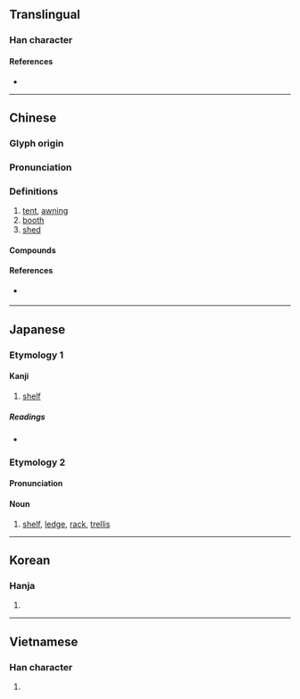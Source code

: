 {{character info/new}}
==Translingual==

===Han character===
{{Han char|rn=75|rad=木|as=08|sn=12|four=47920|canj=DBB|ids=⿰木朋}}

====References====
* {{Han ref|kx=0533.020|dkj=14941|dj=0921.030|hdz=21235.120|uh=68DA|ud=26842|bh=B4D7|bd=46295}}

----

==Chinese==
{{zh-forms}}

===Glyph origin===
{{Han etym}}

===Pronunciation===
{{zh-pron
|m=péng
|ma=Zh-péng.ogg
|c=paang4
|h=
|mn=pêng/qz,xm,zz:phêng/qz,tp,xm:pîⁿ/kh,zz:pêⁿ
|mn_note=pêng/phêng - literary, pêⁿ/pîⁿ - vernacular
|w=
|mc=y
|oc=y
|cat=n
}}

===Definitions===
{{zh-hanzi}}

# [[tent]], [[awning]] {{zh-mw|m:座}}
# [[booth]]
# [[shed]]

====Compounds====
{{zh-der|fold=1|卷棚|帳棚|大陸棚|彩棚|廠棚|工棚|山棚|孤棚|大布棚|天棚|棚攔|涼棚|樂棚|棚車|棚子|浮棚|搭棚|爬孤棚|棚架|書棚本|灰棚|棚戶|棚蜘蛛|捲棚|棚匠|窩棚|牛棚|棚規|棚館|瓜棚|棚圈|爆棚|棚鋪|攝影棚|棚朳|歹戲拖棚|棚裂|綵棚|考棚|馬棚|罩棚|腰棚|馬棚風|馬面戰棚|頂棚|雨棚|陸棚|茅草棚|蓆棚|草棚|草窩棚|茶棚|芭棚|蔭棚}}

====References====
* {{qualifier|Min Nan}} {{thcwd|8507}}

----

==Japanese==

===Etymology 1===

====Kanji====
{{ja-kanji|grade=c|rs=木08}}

# [[shelf]]

=====Readings=====
* {{ja-readings|on=[[ほう]] (hō)|kun=[[たな]] (tana)}}

===Etymology 2===
{{ja-kanjitab|たな|yomi=kun}}

====Pronunciation====
{{ja-pron|たな|y=kun}}

====Noun====
{{ja-noun|たな}}

# [[shelf]], [[ledge]], [[rack]], [[trellis]]

----

==Korean==

===Hanja===
{{ko-hanja|hangeul=붕}}

# {{defn|lang=ko|sort=木08}}

----

==Vietnamese==

===Han character===
{{vi-hantu|[[bằng]]|rs=木08}}

# {{defn|lang=vi|sort=木08}}